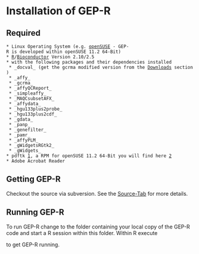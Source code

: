 = Installation of GEP-R =

== Required ==
 * Linux Operating System (e.g. [http://www.opensuse.org openSUSE] - GEP-R is developed within openSUSE 11.2 64-Bit)
 * [http://www.r-project.org R]/[http://www.bioconductor.org Bioconductor] Version 2.10/2.5 
 * with the following packages and their dependencies installed
  * _docval_ (get the gcrma modified version from the [http://code.google.com/p/gep-r/downloads/list Downloads] section)
  * _affy_
  * _gcrma_
  * _affyQCReport_
  * _simpleaffy_
  * _MAQCsubsetAFX_
  * _affydata_
  * _hgu133plus2probe_
  * _hgu133plus2cdf_
  * _gdata_
  * _panp_
  * _genefilter_
  * _pamr_
  * _affyPLM_
  * _gWidgetsRGtk2_
  * _gWidgets_
 * pdftk [http://www.accesspdf.com/pdftk/index.html], a RPM for openSUSE 11.2 64-Bit you will find here [http://download.opensuse.org/repositories/home:/aljex/openSUSE_11.2/x86_64/]
 * Adobe Acrobat Reader


== Getting GEP-R ==
Checkout the source via subversion. See the [http://code.google.com/p/gep-r/source/checkout Source-Tab] for more details.

== Running GEP-R ==
To run GEP-R change to the folder containing your local copy of the GEP-R code and start a R session within this folder. Within R execute 

{{{source("gBefund.R")}}}

to get GEP-R running.
